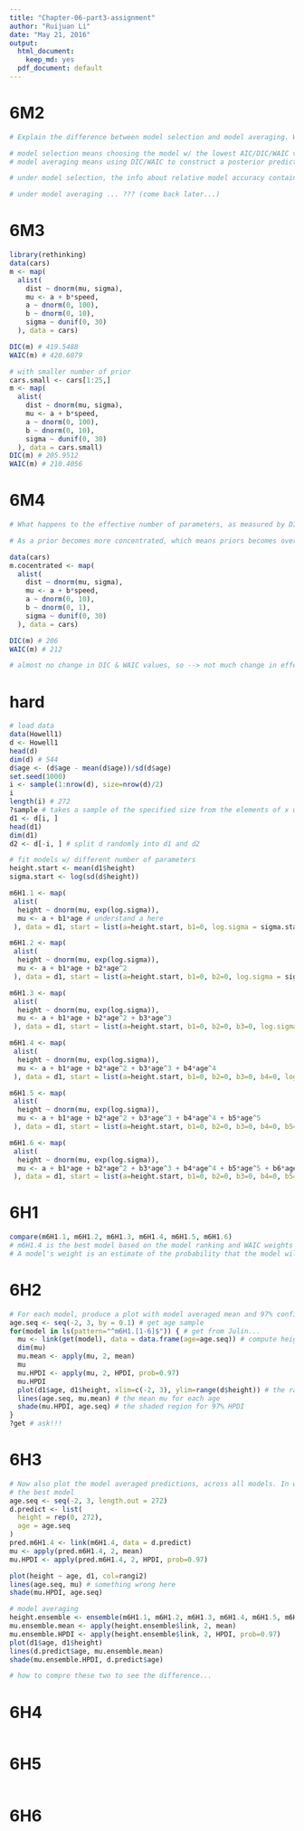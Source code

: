 ```yaml
---
title: "Chapter-06-part3-assignment"
author: "Ruijuan Li"
date: "May 21, 2016"
output:
  html_document:
    keep_md: yes
  pdf_document: default
---
```


# 6M2
```r
# Explain the difference between model selection and model averaging. What information is lost under model selection? What information is lost under model averaging? 

# model selection means choosing the model w/ the lowest AIC/DIC/WAIC value and the discarding the others
# model averaging means using DIC/WAIC to construct a posterior predictive distribution that exploit what we know about relative accuary of the models (don't understand thouroughly...)

# under model selection, the info about relative model accuracy contained in the differences among the AIC/DIC/WAIC values are discarded. (don't understand thouroughly...)

# under model averaging ... ??? (come back later...)
```

# 6M3
```r
library(rethinking)
data(cars)
m <- map(
  alist(
    dist ~ dnorm(mu, sigma),
    mu <- a + b*speed,
    a ~ dnorm(0, 100),
    b ~ dnorm(0, 10),
    sigma ~ dunif(0, 30)
  ), data = cars)

DIC(m) # 419.5488
WAIC(m) # 420.6079

# with smaller number of prior 
cars.small <- cars[1:25,]
m <- map(
  alist(
    dist ~ dnorm(mu, sigma),
    mu <- a + b*speed,
    a ~ dnorm(0, 100),
    b ~ dnorm(0, 10),
    sigma ~ dunif(0, 30)
  ), data = cars.small)
DIC(m) # 205.9512
WAIC(m) # 210.4056
```

# 6M4
```r
# What happens to the effective number of parameters, as measured by DIC or WAIC, as a prior becomes more concentrated? Why? Perform some experiments, if you are not sure. 

# As a prior becomes more concentrated, which means priors becomes overly informative, under this case, there might be problem of underfitting, because the model learns too little from the training data. However, the same number of effective parameters should still be obtained by DIC or WAIC (see figure 6.9 left). 

data(cars)
m.cocentrated <- map(
  alist(
    dist ~ dnorm(mu, sigma),
    mu <- a + b*speed,
    a ~ dnorm(0, 10),
    b ~ dnorm(0, 1),
    sigma ~ dunif(0, 30)
  ), data = cars)

DIC(m) # 206
WAIC(m) # 212

# almost no change in DIC & WAIC values, so --> not much change in effective number of parameters...
```

# hard 
```r
# load data
data(Howell1)
d <- Howell1
head(d)
dim(d) # 544
d$age <- (d$age - mean(d$age))/sd(d$age)
set.seed(1000)
i <- sample(1:nrow(d), size=nrow(d)/2)
i
length(i) # 272 
?sample # takes a sample of the specified size from the elements of x using either w/ or w/ repleacement
d1 <- d[i, ]
head(d1) 
dim(d1)
d2 <- d[-i, ] # split d randomly into d1 and d2 

# fit models w/ different number of parameters
height.start <- mean(d1$height) 
sigma.start <- log(sd(d$height))

m6H1.1 <- map(
 alist(
  height ~ dnorm(mu, exp(log.sigma)), 
  mu <- a + b1*age # understand a here 
 ), data = d1, start = list(a=height.start, b1=0, log.sigma = sigma.start)) 

m6H1.2 <- map(
 alist(
  height ~ dnorm(mu, exp(log.sigma)), 
  mu <- a + b1*age + b2*age^2
 ), data = d1, start = list(a=height.start, b1=0, b2=0, log.sigma = sigma.start)) 

m6H1.3 <- map(
 alist(
  height ~ dnorm(mu, exp(log.sigma)), 
  mu <- a + b1*age + b2*age^2 + b3*age^3
 ), data = d1, start = list(a=height.start, b1=0, b2=0, b3=0, log.sigma = sigma.start)) 

m6H1.4 <- map(
 alist(
  height ~ dnorm(mu, exp(log.sigma)), 
  mu <- a + b1*age + b2*age^2 + b3*age^3 + b4*age^4
 ), data = d1, start = list(a=height.start, b1=0, b2=0, b3=0, b4=0, log.sigma = sigma.start)) 

m6H1.5 <- map(
 alist(
  height ~ dnorm(mu, exp(log.sigma)), 
  mu <- a + b1*age + b2*age^2 + b3*age^3 + b4*age^4 + b5*age^5
 ), data = d1, start = list(a=height.start, b1=0, b2=0, b3=0, b4=0, b5=0, log.sigma = sigma.start)) 

m6H1.6 <- map(
 alist(
  height ~ dnorm(mu, exp(log.sigma)), 
  mu <- a + b1*age + b2*age^2 + b3*age^3 + b4*age^4 + b5*age^5 + b6*age^6
 ), data = d1, start = list(a=height.start, b1=0, b2=0, b3=0, b4=0, b5=0, b6=0, log.sigma = sigma.start)) 
```

# 6H1
```r
compare(m6H1.1, m6H1.2, m6H1.3, m6H1.4, m6H1.5, m6H1.6)
# m6H1.4 is the best model based on the model ranking and WAIC weights
# A model's weight is an estimate of the probability that the model will make the best predictions on new data, conditional on the set of models considered. 
```

# 6H2
```r
# For each model, produce a plot with model averaged mean and 97% confidence interval of the mean, superimposed on the raw data. How do predictions differ across models? (refer to chapter 4.4 P92)
age.seq <- seq(-2, 3, by = 0.1) # get age sample 
for(model in ls(pattern="^m6H1.[1-6]$")) { # get from Julin... 
  mu <- link(get(model), data = data.frame(age=age.seq)) # compute height mean/model average mean for different age using model
  dim(mu)
  mu.mean <- apply(mu, 2, mean)
  mu
  mu.HPDI <- apply(mu, 2, HPDI, prob=0.97)
  mu.HPDI
  plot(d1$age, d1$height, xlim=c(-2, 3), ylim=range(d$height)) # the raw data
  lines(age.seq, mu.mean) # the mean mu for each age
  shade(mu.HPDI, age.seq) # the shaded region for 97% HPDI 
}
?get # ask!!! 
``` 

# 6H3
```r
# Now also plot the model averaged predictions, across all models. In what ways do the averaged predictions differ from the predictions of the model with the lowest WAIC value? (about model averaging, chapter 6.5, R code 6.29 & 6.30)
# the best model 
age.seq <- seq(-2, 3, length.out = 272)
d.predict <- list(
  height = rep(0, 272),
  age = age.seq
)
pred.m6H1.4 <- link(m6H1.4, data = d.predict)
mu <- apply(pred.m6H1.4, 2, mean)
mu.HPDI <- apply(pred.m6H1.4, 2, HPDI, prob=0.97)

plot(height ~ age, d1, col=rangi2)
lines(age.seq, mu) # something wrong here 
shade(mu.HPDI, age.seq)

# model averaging 
height.ensemble <- ensemble(m6H1.1, m6H1.2, m6H1.3, m6H1.4, m6H1.5, m6H1.6, data = d.predict) # why d.predict here??? 
mu.ensemble.mean <- apply(height.ensemble$link, 2, mean)
mu.ensemble.HPDI <- apply(height.ensemble$link, 2, HPDI, prob=0.97)
plot(d1$age, d1$height)
lines(d.predict$age, mu.ensemble.mean) 
shade(mu.ensemble.HPDI, d.predict$age)  

# how to compre these two to see the difference... 
```

# 6H4
```r

```

# 6H5
```r

```

# 6H6
```r

```



